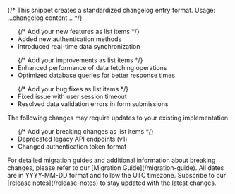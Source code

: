 {/* 
  This snippet creates a standardized changelog entry format.
  Usage:
  <Changelog version="1.0.0" date="2024-01-15">
    <Update>
      ...changelog content...
    </Update>
  </Changelog>
*/}

<AccordionGroup>
  <Accordion title="🎉 New Features">
    <ul className="mt-1 list-disc list-inside">
      {/* Add your new features as list items */}
      <li>Added new authentication methods</li>
      <li>Introduced real-time data synchronization</li>
    </ul>
  </Accordion>

  <Accordion title="✨ Improvements">
    <ul className="mt-1 list-disc list-inside">
      {/* Add your improvements as list items */}
      <li>Enhanced performance of data fetching operations</li>
      <li>Optimized database queries for better response times</li>
    </ul>
  </Accordion>

  <Accordion title="🐛 Bug Fixes">
    <ul className="mt-1 list-disc list-inside">
      {/* Add your bug fixes as list items */}
      <li>Fixed issue with user session timeout</li>
      <li>Resolved data validation errors in form submissions</li>
    </ul>
  </Accordion>

  <Accordion title="⚠️ Breaking Changes">
    <Warning>
      The following changes may require updates to your existing implementation
    </Warning>
    <ul className="mt-3 list-disc list-inside">
      {/* Add your breaking changes as list items */}
      <li>Deprecated legacy API endpoints (v1)</li>
      <li>Changed authentication token format</li>
    </ul>
  </Accordion>
</AccordionGroup>

<Note>
  For detailed migration guides and additional information about breaking changes, please refer to our [Migration Guide](/migration-guide).
</Note>

<Info>
  All dates are in YYYY-MM-DD format and follow the UTC timezone.
</Info>

<Tip>
  Subscribe to our [release notes](/release-notes) to stay updated with the latest changes.
</Tip>